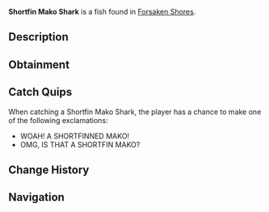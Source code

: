 {{FishInfobox
|image          = Shortfin Mako Shark.png
|rarity         = Common
|sea            = First Sea
|location       = [[Forsaken Shores]]
|sublocation    = 
|sources        = Fishing Rod
|radar_location = 
|xp             = 70
|weather        = Rain
|time           = Night
|season         = 
|bait           = Deep Coral
|base_weight    = 100
|base_value     = 190
|weight_range   = 75
|base_chance    = 100
|base_resil     = 80
}}
'''Shortfin Mako Shark''' is a {{Rarity|Common}} fish found in [[Forsaken Shores]].

== Description ==
{{Description|The Shortfin Mako is a fast predator found in the forsaken ocean. Its speed and strength attract seasoned anglers.|Bestiary Entry}}

== Obtainment ==
{{Description|commonly caught in Forsaken Shores surrounding Ocean.|Bestiary Hint}}
{{Fish Availability|
Forsaken Shores/Surrounding Ocean
|top_rods      = 
Leviathan's Fang Rod\379041.65\133948.43;
Trident Rod\366234.53\195352.11;
Free Spirit Rod\360970.95\195004.83;
No-Life Rod\340038\269560.33;
Azure Of Lagoon\339602.95\237168;
Riptide Rod\307979.61\214970.7;
Frog Rod\278989.77\193657.35;
Seraphic Rod\318948.49\277621;
Fast Rod\296611.1\268417.33;
Tempest Rod\320241.71\258671.4;
Rapid Rod\311269.41\253912.03;
Rod Of The Zenith\306290.47\248367.39;
Precision Rod\279313.85\164546.67;
Challenger's Rod\322328.97\245412.56;
Rod Of The Forgotten Fang\316172.48\253507.01;
Depthseeker Rod\315956.51\209319.68;
Verdant Shear Rod\311646.12\229007.86;
Blazebringer Rod\310568.5\215904.45;
Rod Of The Depths\309729.48\222679.42;
Zeus Rod\309339.62\228839.78;
Ethereal Prism Rod\308918.51\19861.19;
Rod Of The Exalted One\305343.73\153613.95;
Avalanche Rod\299287.65\200955.67;
Volcanic Rod\293114.32\197850.42;
Steady Rod\138568.28\106198.72
|recommended   = Trident Rod
}}

== Catch Quips ==
When catching a Shortfin Mako Shark, the player has a chance to make one of the following exclamations:
* WOAH! A SHORTFINNED MAKO!
* OMG, IS THAT A SHORTFIN MAKO?

== Change History ==
{{Change History|{{subst:Current Version}}}}

== Navigation ==
{{Fish Navbox|Forsaken Shores}}